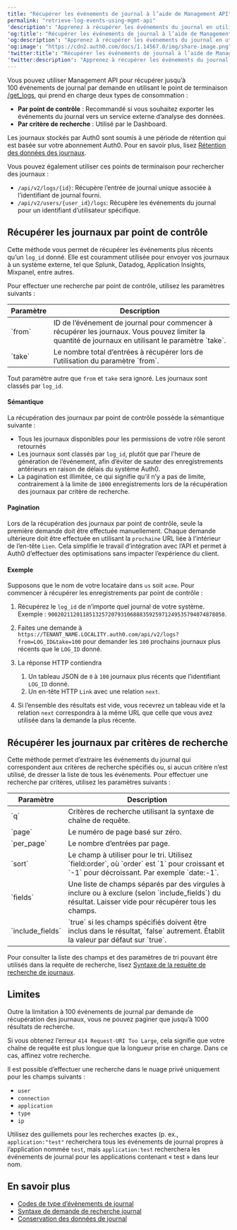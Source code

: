 ```yaml
---
title: "Récupérer les événements de journal à l’aide de Management API"
permalink: "retrieve-log-events-using-mgmt-api"
'description': "Apprenez à récupérer les événements du journal en utilisant le point de terminaison get_logs de Management API Auth0, par point de contrôle ou par critère de recherche."
'og:title': "Récupérer les événements de journal à l’aide de Management API"
'og:description': "Apprenez à récupérer les événements du journal en utilisant le point de terminaison get_logs de Management API Auth0, par point de contrôle ou par critère de recherche."
'og:image': "https://cdn2.auth0.com/docs/1.14567.0/img/share-image.png"
'twitter:title': "Récupérer les événements de journal à l’aide de Management API"
'twitter:description': "Apprenez à récupérer les événements du journal en utilisant le point de terminaison get_logs de Management API Auth0, par point de contrôle ou par critère de recherche."
---
```


Vous pouvez utiliser <Tooltip href="/docs/docs/fr-ca/glossary?term=management-api" tip="Management API
Un produit permettant aux clients d’effectuer des tâches administratives." cta="Voir le glossaire">Management API</Tooltip> pour récupérer jusqu’à 100 événements de journal par demande en utilisant le point de terminaison [/get_logs](https://auth0.com/docs/api/management/v2/#!/Logs/get_logs), qui prend en charge deux types de consommation :

* **Par point de contrôle** : Recommandé si vous souhaitez exporter les événements du journal vers un service externe d’analyse des données.
* **Par critère de recherche** : Utilisé par le Dashboard.

Les journaux stockés par Auth0 sont soumis à une période de rétention qui est basée sur votre abonnement Auth0. Pour en savoir plus, lisez [Rétention des données des journaux](/docs/fr-ca/deploy-monitor/logs/log-data-retention).

Vous pouvez également utiliser ces points de terminaison pour rechercher des journaux :

* `/api/v2/logs/{id}`: Récupère l’entrée de journal unique associée à l’identifiant de journal fourni.
* `/api/v2/users/{user_id}/logs`: Récupère les événements du journal pour un identifiant d’utilisateur spécifique.

## Récupérer les journaux par point de contrôle

Cette méthode vous permet de récupérer les événements plus récents qu’un `log_id` donné. Elle est couramment utilisée pour envoyer vos journaux à un système externe, tel que Splunk, Datadog, Application Insights, Mixpanel, entre autres.

Pour effectuer une recherche par point de contrôle, utilisez les paramètres suivants :

<table class="table"><thead>
<tr>
<th><strong>Paramètre</strong></th>
<th><strong>Description</strong></th>
</tr>
</thead>
<tbody>
<tr>
<td>`from`</td>
<td>ID de l’événement de journal pour commencer à récupérer les journaux. Vous pouvez limiter la quantité de journaux en utilisant le paramètre `take`.</td>
</tr>
<tr>
<td>`take`</td>
<td>Le nombre total d’entrées à récupérer lors de l’utilisation du paramètre `from`.</td>
</tr>
</tbody>
</table>

Tout paramètre autre que `from` et `take` sera ignoré. Les journaux sont classés par `log_id`.

#### Sémantique

La récupération des journaux par point de contrôle possède la sémantique suivante :

* Tous les journaux disponibles pour les permissions de votre rôle seront retournés
* Les journaux sont classés par `log_id`, plutôt que par l’heure de génération de l’événement, afin d’éviter de sauter des enregistrements antérieurs en raison de délais du système Auth0.
* La pagination est illimitée, ce qui signifie qu’il n’y a pas de limite, contrairement à la limite de `1000` enregistrements lors de la récupération des journaux par critère de recherche.

#### Pagination

Lors de la récupération des journaux par point de contrôle, seule la première demande doit être effectuée manuellement. Chaque demande ultérieure doit être effectuée en utilisant la `prochaine` URL liée à l’intérieur de l’en-tête `Lien`. Cela simplifie le travail d’intégration avec l’API et permet à Auth0 d’effectuer des optimisations sans impacter l’expérience du client.

#### Exemple

Supposons que le nom de votre locataire dans `us` soit `acme`. Pour commencer à récupérer les enregistrements par point de contrôle :

1. Récupérez le `log_id` de n’importe quel journal de votre système.
   Exemple : `90020211201185132572079310688835925971249535794074878050`.
2. Faites une demande à `https://TENANT_NAME.LOCALITY.auth0.com/api/v2/logs?from=LOG_ID&take=100` pour demander les `100` prochains journaux plus récents que le `LOG_ID` donné.
3. La réponse HTTP contiendra

   1. Un tableau JSON de `0` à `100` journaux plus récents que l’identifiant `LOG_ID` donné.
   2. Un en-tête HTTP `Link` avec une relation `next`.
4. Si l’ensemble des résultats est vide, vous recevrez un tableau vide et la relation `next` correspondra à la même URL que celle que vous avez utilisée dans la demande la plus récente.

## Récupérer les journaux par critères de recherche

Cette méthode permet d’extraire les événements du journal qui correspondent aux critères de recherche spécifiés ou, si aucun critère n’est utilisé, de dresser la liste de tous les événements. Pour effectuer une recherche par critères, utilisez les paramètres suivants :

<table class="table"><thead>
<tr>
<th>Paramètre</th>
<th>Description</th>
</tr>
</thead>
<tbody>
<tr>
<td>`q`</td>
<td>Critères de recherche utilisant la syntaxe de chaîne de requête.</td>
</tr>
<tr>
<td>`page`</td>
<td>Le numéro de page basé sur zéro.</td>
</tr>
<tr>
<td>`per_page`</td>
<td>Le nombre d’entrées par page.</td>
</tr>
<tr>
<td>`sort`</td>
<td>Le champ à utiliser pour le tri. Utilisez `field:order`, où `order` est `1` pour croissant et `-1` pour décroissant. Par exemple `date:-1`.</td>
</tr>
<tr>
<td>`fields`</td>
<td>Une liste de champs séparés par des virgules à inclure ou à exclure (selon `include_fields`) du résultat. Laisser vide pour récupérer tous les champs.</td>
</tr>
<tr>
<td>`include_fields`</td>
<td>`true` si les champs spécifiés doivent être inclus dans le résultat, `false` autrement. Établit la valeur par défaut sur `true`.</td>
</tr>
</tbody>
</table>

Pour consulter la liste des champs et des paramètres de tri pouvant être utilisés dans la requête de recherche, lisez [Syntaxe de la requête de recherche de journaux](/docs/fr-ca/deploy-monitor/logs/log-search-query-syntax).

## Limites

Outre la limitation à 100 événements de journal par demande de récupération des journaux, vous ne pouvez paginer que jusqu’à 1000 résultats de recherche.

Si vous obtenez l’erreur `414 Request-URI Too Large`, cela signifie que votre chaîne de requête est plus longue que la longueur prise en charge. Dans ce cas, affinez votre recherche.

<Card title="Limitations du champ de recherche Nuage privé">

Il est possible d’effectuer une recherche dans le nuage privé uniquement pour les champs suivants :

* `user`
* `connection`
* `application`
* `type`
* `ip`

Utilisez des guillemets pour les recherches exactes (p. ex., `application:"test"` recherchera tous les événements de journal propres à l’application nommée `test`, mais `application:test` recherchera les événements de journal pour les applications contenant « test » dans leur nom.

</Card>

## En savoir plus

* [Codes de type d’événements de journal](/docs/fr-ca/deploy-monitor/logs/log-event-type-codes)
* [Syntaxe de demande de recherche journal](/docs/fr-ca/deploy-monitor/logs/log-search-query-syntax)
* [Conservation des données de journal](/docs/fr-ca/deploy-monitor/logs/log-data-retention)